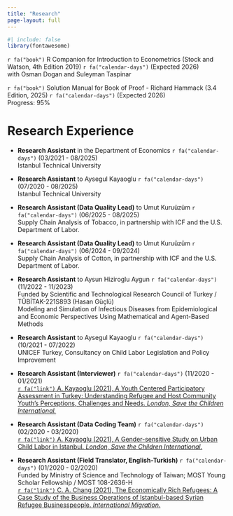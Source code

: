 ```yaml
---
title: "Research"
page-layout: full
---
```


```r
#| include: false
library(fontawesome)
```

`r fa("book")` R Companion for Introduction to Econometrics (Stock and Watson, 4th Edition 2019) `r fa("calendar-days")` (Expected 2026) <br>
  with Osman Dogan and Suleyman Taspinar

`r fa("book")` Solution Manual for Book of Proof - Richard Hammack (3.4 Edition, 2025) `r fa("calendar-days")` (Expected 2026) <br>
  Progress: 95%
  
# Research Experience

- **Research Assistant** in the Department of Economics `r fa("calendar-days")` (03/2021 - 08/2025) <br>
  Istanbul Technical University

- **Research Assistant** to Aysegul Kayaoglu `r fa("calendar-days")` (07/2020 - 08/2025) <br>
  Istanbul Technical University

- **Research Assistant (Data Quality Lead)** to Umut Kuruüzüm `r fa("calendar-days")` (06/2025 - 08/2025) <br>
  Supply Chain Analysis of Tobacco, in partnership with ICF and the U.S. Department of Labor.
  
- **Research Assistant (Data Quality Lead)** to Umut Kuruüzüm `r fa("calendar-days")` (06/2024 - 09/2024) <br>
  Supply Chain Analysis of Cotton, in partnership with ICF and the U.S. Department of Labor.
  
- **Research Assistant** to Aysun Hiziroglu Aygun `r fa("calendar-days")` (11/2022 - 11/2023)<br>
  Funded by Scientific and Technological Research Council of Turkey / TÜBİTAK-221S893 (Hasan Güçlü) <br>
  Modeling and Simulation of Infectious Diseases from Epidemiological and Economic Perspectives Using Mathematical and Agent-Based Methods 

- **Research Assistant** to Aysegul Kayaoglu `r fa("calendar-days")` (10/2021 - 07/2022) <br>
  UNICEF Turkey, Consultancy on Child Labor Legislation and Policy Improvement

- **Research Assistant (Interviewer)** `r fa("calendar-days")` (11/2020 - 01/2021) <br>
  [`r fa("link")` A. Kayaoglu (2021), A Youth Centered Participatory Assessment in Turkey: Understanding Refugee and Host Community Youth's Perceptions, Challenges and Needs. *London, Save the Children International.*](https://resourcecentre.savethechildren.net/document/a-youth-centered-participatory-assessment-in-turkey-understanding-refugee-and-host-community-youths-perceptions-challenges-and-needs){target="_blank"}

- **Research Assistant (Data Coding Team)** `r fa("calendar-days")` (02/2020 - 03/2020) <br>
  [`r fa("link")` A. Kayaoglu (2021), A Gender-sensitive Study on Urban Child Labor in Istanbul. *London, Save the Children International.*](https://resourcecentre.savethechildren.net/document/gender-sensitive-study-urban-child-labour-istanbul){target="_blank"}
  
- **Research Assistant (Field Translator, English-Turkish)** `r fa("calendar-days")` (01/2020 - 02/2020) <br>
  Funded by Ministry of Science and Technology of Taiwan; MOST Young Scholar Fellowship / MOST 108-2636-H <br>
  [`r fa("link")` C. A. Chang (2021), The Economically Rich Refugees: A Case Study of the Business Operations of Istanbul-based Syrian Refugee Businesspeople. *International Migration.*](https://onlinelibrary.wiley.com/doi/10.1111/imig.12886){target="_blank"}

